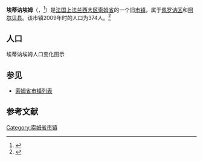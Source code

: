 {{Infobox French commune
|name                    = 埃蒂讷埃姆
|native name             = Étinehem
|image flag              = 
|image flag size         = 
|flag legend             = 
|image coat of arms      = 
|image coat of arms size = 
|coat of arms legend     = 
|city motto              = 
|image                   = 
|caption                 = 
|map                     = 
|adjustable map          = 
|time zone               = 
|longitude              = 2.6908
|latitude               = 49.9286
|arrondissement         = [[佩罗讷区|佩罗讷区]]
|canton                 = [[阿尔贝县|阿尔贝县]]
|subdivisions entry      = 
|subdivisions            = 
|intercommunality        = 
|mayor                   = 
|term                    = 
|elevation m             = 
|INSEE                  = 80295
|postal code             = 80340
|website                 = 
}}
{{French Commune Map|80295}}
'''埃蒂讷埃姆'''（{{lang-fr|Étinehem}}，{{IPA-fr|etinə.ɛm}}<ref>{{Cite web|title=How to pronounce Étinehem (French/France) - PronounceNames.com|url=https://www.youtube.com/watch?v=jxZlvHaNWnQ|accessdate=|author=|date=|format=|publisher=|language=}}</ref>）是[[法国|法国]][[上法兰西大区|上法兰西大区]][[索姆省|索姆省]]的一个旧[[市镇_(法国)|市镇]]，属于[[佩罗讷区|佩罗讷区]]和[[阿尔贝县|阿尔贝县]]。该市镇2009年时的人口为374人。<ref name="Statmallen Areal i Frankrikes kommuner">{{cite web|url=http://www.insee.fr/fr/ppp/bases-de-donnees/recensement/populations-legales/france-departements.asp?annee=2009#departements|title=Insee, Populations légales 2009 pour les départements et les collectivités d'outre-mer France métropolitaine et DOM|accessdate=2012-01-30|archive-date=2012-01-08|archive-url=https://web.archive.org/web/20120108000120/http://www.insee.fr/fr/ppp/bases-de-donnees/recensement/populations-legales/france-departements.asp?annee=2009#departements|dead-url=no}}</ref>

== 人口 ==
埃蒂讷埃姆人口变化图示
{{French Commune Population|80295}}

== 参见 ==
* [[索姆省市镇列表|索姆省市镇列表]]

== 参考文献 ==
{{reflist}}

[[Category:索姆省市镇|Category:索姆省市镇]]